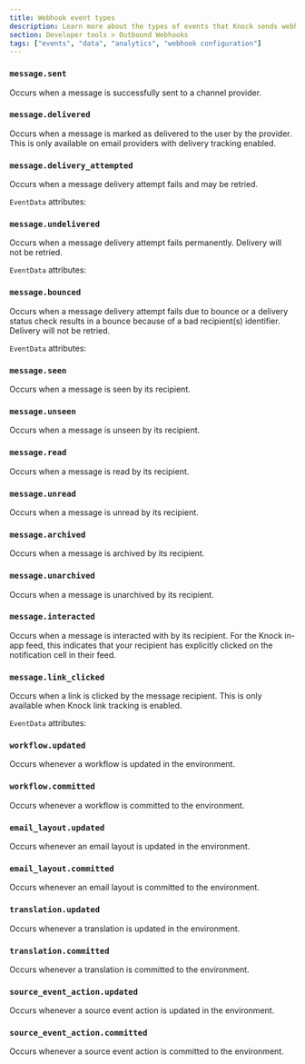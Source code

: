 ```yaml
---
title: Webhook event types
description: Learn more about the types of events that Knock sends webhook events for.
section: Developer tools > Outbound Webhooks
tags: ["events", "data", "analytics", "webhook configuration"]
---
```


### `message.sent`

Occurs when a message is successfully sent to a channel provider.

<Attributes>
  <Attribute
    name="data"
    type="Message"
    description="The associated message"
    typeSlug="/reference#messages"
  />
</Attributes>

### `message.delivered`

Occurs when a message is marked as delivered to the user by the provider. This is only available on email providers with delivery tracking enabled.

<Attributes>
  <Attribute
    name="data"
    type="Message"
    description="The associated message"
    typeSlug="/reference#messages"
  />
</Attributes>

### `message.delivery_attempted`

Occurs when a message delivery attempt fails and may be retried.

<Attributes>
  <Attribute
    name="data"
    type="Message"
    description="The associated message"
    typeSlug="/reference#messages"
  />
  <Attribute
    name="event_data"
    type="EventData"
    description="Additional information about the attempt, the total attempts, and whether or not it will be retried"
  />
</Attributes>

`EventData` attributes:

<Attributes>
  <Attribute
    name="attempt"
    type="number"
    description="The current attempt count"
  />
  <Attribute
    name="max_attempts"
    type="number"
    description="The total number of attempts that can be tried"
  />
  <Attribute
    name="retryable"
    type="boolean"
    description="Whether or not the current attempt is retryable"
  />
</Attributes>

### `message.undelivered`

Occurs when a message delivery attempt fails permanently. Delivery will not be retried.

<Attributes>
  <Attribute
    name="data"
    type="Message"
    description="The associated message"
    typeSlug="/reference#messages"
  />
  <Attribute
    name="event_data"
    type="EventData"
    description="May include additional information about the failure"
  />
</Attributes>

`EventData` attributes:

<Attributes>
  <Attribute
    name="failure_reason"
    type="string"
    description="The reason for a message failure"
  />
  <Attribute
    name="failure_details"
    type="string"
    description="Details about a message failure"
  />
</Attributes>

### `message.bounced`

Occurs when a message delivery attempt fails due to bounce or a delivery status check results in a bounce because of a bad recipient(s) identifier. Delivery will not be retried.

<Attributes>
  <Attribute
    name="data"
    type="Message"
    description="The associated message"
    typeSlug="/reference#messages"
  />
  <Attribute
    name="event_data"
    type="EventData"
    description="May include additional information about the failure."
  />
</Attributes>

`EventData` attributes:

<Attributes>
  <Attribute
    name="failure_reason"
    type="string"
    description="The reason for a message failure"
  />
  <Attribute
    name="failure_details"
    type="string"
    description="Details about a message bounce"
  />
  <Attribute
    name="token"
    type="string"
    description="The erroneous token causing the bounce. Only applicable for push messages."
  />
</Attributes>

### `message.seen`

Occurs when a message is seen by its recipient.

<Attributes>
  <Attribute
    name="data"
    type="Message"
    description="The associated message"
    typeSlug="/reference#messages"
  />
</Attributes>

### `message.unseen`

Occurs when a message is unseen by its recipient.

<Attributes>
  <Attribute
    name="data"
    type="Message"
    description="The associated message"
    typeSlug="/reference#messages"
  />
</Attributes>

### `message.read`

Occurs when a message is read by its recipient.

<Attributes>
  <Attribute
    name="data"
    type="Message"
    description="The associated message"
    typeSlug="/reference#messages"
  />
</Attributes>

### `message.unread`

Occurs when a message is unread by its recipient.

<Attributes>
  <Attribute
    name="data"
    type="Message"
    description="The associated message"
    typeSlug="/reference#messages"
  />
</Attributes>

### `message.archived`

Occurs when a message is archived by its recipient.

<Attributes>
  <Attribute
    name="data"
    type="Message"
    description="The associated message"
    typeSlug="/reference#messages"
  />
</Attributes>

### `message.unarchived`

Occurs when a message is unarchived by its recipient.

<Attributes>
  <Attribute
    name="data"
    type="Message"
    description="The associated message"
    typeSlug="/reference#messages"
  />
</Attributes>

### `message.interacted`

Occurs when a message is interacted with by its recipient. For the Knock in-app feed, this indicates that your recipient has explicitly clicked on the notification cell in their feed.

<Attributes>
  <Attribute
    name="data"
    type="Message"
    description="The associated message"
    typeSlug="/reference#messages"
  />
</Attributes>

### `message.link_clicked`

Occurs when a link is clicked by the message recipient. This is only available when Knock link tracking is enabled.

<Attributes>
  <Attribute
    name="data"
    type="Message"
    description="The associated message"
    typeSlug="/reference#messages"
  />
  <Attribute
    name="event_data"
    type="EventData"
    description="May include additional information about the link click event"
  />
</Attributes>

`EventData` attributes:

<Attributes>
  <Attribute
    name="link_clicked"
    type="string"
    description="Details about a link click event"
  />
</Attributes>

### `workflow.updated`

Occurs whenever a workflow is updated in the environment.

<Attributes>
  <Attribute
    name="data"
    type="Workflow"
    description="The associated workflow"
    typeSlug="/mapi#workflows-object"
  />
</Attributes>

### `workflow.committed`

Occurs whenever a workflow is committed to the environment.

<Attributes>
  <Attribute
    name="data"
    type="Workflow"
    description="The associated workflow"
    typeSlug="/mapi#workflows-object"
  />
</Attributes>

### `email_layout.updated`

Occurs whenever an email layout is updated in the environment.

<Attributes>
  <Attribute
    name="data"
    type="EmailLayout"
    description="The associated email layout"
    typeSlug="/mapi#email-layouts-object"
  />
</Attributes>

### `email_layout.committed`

Occurs whenever an email layout is committed to the environment.

<Attributes>
  <Attribute
    name="data"
    type="EmailLayout"
    description="The associated email layout"
    typeSlug="/mapi#email-layouts-object"
  />
</Attributes>

### `translation.updated`

Occurs whenever a translation is updated in the environment.

<Attributes>
  <Attribute
    name="data"
    type="Translation"
    description="The associated translation"
    typeSlug="/mapi#translations-object"
  />
</Attributes>

### `translation.committed`

Occurs whenever a translation is committed to the environment.

<Attributes>
  <Attribute
    name="data"
    type="Translation"
    description="The associated translation"
    typeSlug="/mapi#translations-object"
  />
</Attributes>

### `source_event_action.updated`

Occurs whenever a source event action is updated in the environment.

<Attributes>
  <Attribute
    name="data"
    type="SourceEventAction"
    description="The associated source event action"
    typeSlug="/integrations/sources/overview#events"
  />
</Attributes>

### `source_event_action.committed`

Occurs whenever a source event action is committed to the environment.

<Attributes>
  <Attribute
    name="data"
    type="SourceEventAction"
    description="The associated source event action"
    typeSlug="/integrations/sources/overview#events"
  />
</Attributes>
